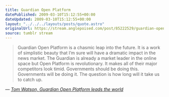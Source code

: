 ```yaml
---
title: Guardian Open Platform
datePublished: 2009-03-10T15:12:55+00:00
dateUpdated: 2009-03-10T15:12:55+00:00
layout: "../../../layouts/posts/quote.astro"
originalUrl: https://stream.anglepoised.com/post/85222529/guardian-open-platform-is-a-chasmic-leap-into-the
source: tumblr stream
---
```


> Guardian Open Platform is a chasmic leap into the future. It is a work of simplistic beauty that I’m sure will have a dramatic impact in the news market. The Guardian is already a market leader in the online space but Open Platform is revolutionary. It makes all of their major competitors look timid. Governments should be doing this. Governments will be doing it. The question is how long will it take us to catch up.

— <cite>[Tom Watson, _Guardian Open Platform leads the world_](http://www.tom-watson.co.uk/2009/03/guardian-open-platform/)</cite>
